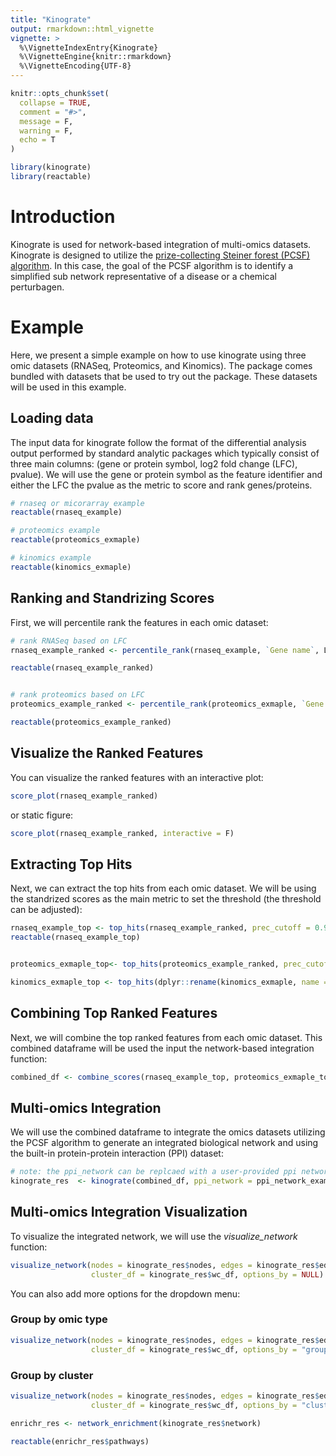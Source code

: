```yaml
---
title: "Kinograte"
output: rmarkdown::html_vignette
vignette: >
  %\VignetteIndexEntry{Kinograte}
  %\VignetteEngine{knitr::rmarkdown}
  %\VignetteEncoding{UTF-8}
---
```


```r
knitr::opts_chunk$set(
  collapse = TRUE,
  comment = "#>",
  message = F,
  warning = F,
  echo = T
)
```


```r
library(kinograte)
library(reactable)
```

# Introduction

Kinograte is used for network-based integration of multi-omics datasets. Kinograte is designed to utilize the [prize-collecting Steiner forest (PCSF) algorithm](https://homepage.univie.ac.at/ivana.ljubic/research/pcstp/). In this case, the goal of the PCSF algorithm is to identify a simplified sub network representative of a disease or a chemical perturbagen. 

# Example

Here, we present a simple example on how to use kinograte using three omic datasets (RNASeq, Proteomics, and Kinomics). The package comes bundled with datasets that be used to try out the package. These datasets will be used in this example.

## Loading data

The input data for kinograte follow the format of the differential analysis output performed by standard analytic packages which typically consist of three main columns: (gene or protein symbol, log2 fold change (LFC), pvalue). We will use the gene or protein symbol as the feature identifier and either the LFC the pvalue as the metric to score and rank genes/proteins. 

```r

# rnaseq or micorarray example
reactable(rnaseq_example)

# proteomics example
reactable(proteomics_exmaple)

# kinomics example
reactable(kinomics_exmaple)

```

## Ranking and Standrizing Scores

First, we will percentile rank the features in each omic dataset: 

```r

# rank RNASeq based on LFC
rnaseq_example_ranked <- percentile_rank(rnaseq_example, `Gene name`, LFC)

reactable(rnaseq_example_ranked)


# rank proteomics based on LFC
proteomics_example_ranked <- percentile_rank(proteomics_exmaple, `Gene.Symbol`, LFC)

reactable(proteomics_example_ranked)

```

## Visualize the Ranked Features

You can visualize the ranked features with an interactive plot: 
```r

score_plot(rnaseq_example_ranked)

```

or static figure:
```r
score_plot(rnaseq_example_ranked, interactive = F)
```


## Extracting Top Hits

Next, we can extract the top hits from each omic dataset. We will be using the standrized scores as the main metric to set the threshold (the threshold can be adjusted): 

```r


rnaseq_example_top <- top_hits(rnaseq_example_ranked, prec_cutoff = 0.95, omic_type = "RNA")
reactable(rnaseq_example_top)


proteomics_exmaple_top<- top_hits(proteomics_example_ranked, prec_cutoff =  0.8, omic_type = "Protein")

kinomics_exmaple_top <- top_hits(dplyr::rename(kinomics_exmaple, name = hgnc_symbol), 0.8, "Kinase")

```

## Combining Top Ranked Features

Next, we will combine the top ranked features from each omic dataset. This combined dataframe will be used the input the network-based integration function: 

```r

combined_df <- combine_scores(rnaseq_example_top, proteomics_exmaple_top, kinomics_exmaple_top)

```

## Multi-omics Integration

We will use the combined dataframe to integrate the omics datasets utilizing the PCSF algorithm to generate an integrated biological network and using the built-in protein-protein interaction (PPI) dataset:  

```r

# note: the ppi_network can be replcaed with a user-provided ppi network file
kinograte_res  <- kinograte(combined_df, ppi_network = ppi_network_example, cluster = T)

```


## Multi-omics Integration Visualization

To visualize the integrated network, we will use the *visualize_network* function:


```r
visualize_network(nodes = kinograte_res$nodes, edges = kinograte_res$edges, 
                  cluster_df = kinograte_res$wc_df, options_by = NULL)
```

You can also add more options for the dropdown menu:

### Group by omic type

```r
visualize_network(nodes = kinograte_res$nodes, edges = kinograte_res$edges, 
                  cluster_df = kinograte_res$wc_df, options_by = "group")
```

### Group by cluster
```r
visualize_network(nodes = kinograte_res$nodes, edges = kinograte_res$edges, 
                  cluster_df = kinograte_res$wc_df, options_by = "cluster")
```


```r

enrichr_res <- network_enrichment(kinograte_res$network)

reactable(enrichr_res$pathways)

```

